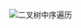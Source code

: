 
<Flex justify="center">
  <Image
    src="https://cdn.jsdelivr.net/gh/heliannuuthus/heliannuuthus.github.io@assets/static/img/2024-10-29/二叉树中序遍历.drawio-2024-10-29-21-44-24.png"
    preview={{
      mask: false,
    }}
    alt="二叉树中序遍历"
  />
</Flex>

```java file=../../_codes/tree-traversal/InOrderTraversal.java title="/src/com/github/heliannuuthus/InOrderTraversal.java" showLineNumbers

```
